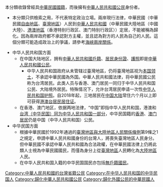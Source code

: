 本分類收錄曾經具[[中華民國國籍|中華民國國籍]]，而後擁有[[中華人民共和國公民|中華人民共和國公民]]身份者。

*本分類只供檢索之用，不代表特定政治立場。兩岸現行法律，中華民國（中華民國[[自由地區|自由地區]]、[[臺灣地區|臺灣地區]]）人民到[[中華人民共和國|中華人民共和國]]（中華民國大陸地區（中國大陸）、[[港澳地區|港澳地區]]（香港特别行政区、澳门特别行政区））定居，不能被稱為歸化。因為兩岸政府都不承認對方主權，並且認為對方的人民為自己的人民。這個分類可能造成政治上的爭議，請參考[[海峽兩岸關係|海峽兩岸關係]]。

*中华人民共和国方面
**在中国大陆地区，拥有[[中華人民共和國戶籍|中華人民共和國戶籍]]、[[中華人民共和國居民身份證|居民身份證]]、[[中華人民共和國護照|護照]]即是[[中華人民共和國公民|中華人民共和國公民]]。
***中华人民共和国政府从未管辖过臺灣地區，仍将臺灣地區视为[[中华人民共和国领土|本国领土]]，不承認中華民國為外国。中華人民共和國法律，将中華民國公民称为台湾居民。此类人员与香港、澳门居民一同归于中华人民共和国公民、大陆境外居民。特殊情况下，允许台湾居民申请一次性[[中华人民共和国护照|中华人民共和国护照]]。自2018年起，三地居民在[[中国大陆|中国大陆]]常住六个月以上即可获得[[港澳台居民居住证|港澳台居民居住证]]。
**在香港、澳门地区，依据两地法律，“中国”即指中华人民共和国，港澳和[[中国大陆#香港特别行政区|台湾（中华民国）同为中华人民共和国一部分]]，中华民国籍的[[香港居民|香港]]、[[澳门居民|澳门居民]]仍是中国（中华人民共和国）公民。
*中华民国方面
**根據中華民國於1992年通過的[[臺灣地區與大陸地區人民關係條例|臺灣地區與大陸地區人民關係條例]]第9條之1之規定，申請中華人民共和國身份的台灣人，將喪失臺灣地區人民身分。但中華民國不承認中華人民共和國為合法政權，在中華民國法律上仍將此類人士視為中華民國國民，而僅為身分上從[[臺灣地區|臺灣地區]]人民轉化為[[大陸地區|大陸地區]]人民。
**在中华人民共和国入籍的中华民国国民亦包括[[無戶籍國民|無戶籍國民]]。

[[Category:中華人民共和國的台灣省籍公民|Category:中華人民共和國的台灣省籍公民]]
[[Category:在中华人民共和国的中华民国人|Category:在中华人民共和国的中华民国人]]
[[Category:歸化中華人民共和國公民|Category:歸化中華人民共和國公民]]
[[Category:歸化外國公民的中華民國人|Category:歸化外國公民的中華民國人]]
